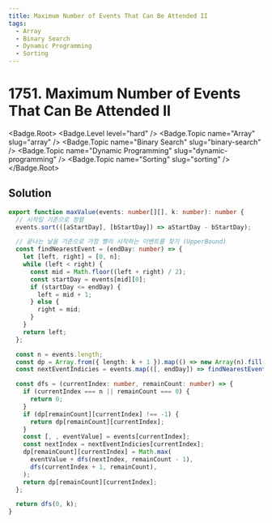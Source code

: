 ```yaml
---
title: Maximum Number of Events That Can Be Attended II
tags:
  - Array
  - Binary Search
  - Dynamic Programming
  - Sorting
---
```


# 1751. Maximum Number of Events That Can Be Attended II

<Badge.Root>
  <Badge.Level level="hard" />
  <Badge.Topic name="Array" slug="array" />
  <Badge.Topic name="Binary Search" slug="binary-search" />
  <Badge.Topic name="Dynamic Programming" slug="dynamic-programming" />
  <Badge.Topic name="Sorting" slug="sorting" />
</Badge.Root>

## Solution

```typescript filename="solution.ts" copy
export function maxValue(events: number[][], k: number): number {
  // 시작일 기준으로 정렬
  events.sort(([aStartDay], [bStartDay]) => aStartDay - bStartDay);

  // 끝나는 날을 기준으로 가장 빨리 시작하는 이벤트를 찾기 (UpperBound)
  const findNearestEvent = (endDay: number) => {
    let [left, right] = [0, n];
    while (left < right) {
      const mid = Math.floor((left + right) / 2);
      const startDay = events[mid][0];
      if (startDay <= endDay) {
        left = mid + 1;
      } else {
        right = mid;
      }
    }
    return left;
  };

  const n = events.length;
  const dp = Array.from({ length: k + 1 }).map(() => new Array(n).fill(-1));
  const nextEventIndicies = events.map(([, endDay]) => findNearestEvent(endDay));

  const dfs = (currentIndex: number, remainCount: number) => {
    if (currentIndex === n || remainCount === 0) {
      return 0;
    }
    if (dp[remainCount][currentIndex] !== -1) {
      return dp[remainCount][currentIndex];
    }
    const [, , eventValue] = events[currentIndex];
    const nextIndex = nextEventIndicies[currentIndex];
    dp[remainCount][currentIndex] = Math.max(
      eventValue + dfs(nextIndex, remainCount - 1),
      dfs(currentIndex + 1, remainCount),
    );
    return dp[remainCount][currentIndex];
  };

  return dfs(0, k);
}
```

<ProblemLink
  codingSite="leetcode"
  href="https://leetcode.com/problems/maximum-number-of-events-that-can-be-attended-ii"
  title="Maximum Number of Events That Can Be Attended II"
/>
